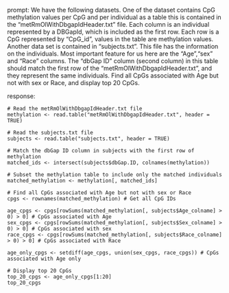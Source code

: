 prompt:
We have the following datasets. One of the dataset contains CpG methylation values per CpG and per individual as a table this is contained in the “metRmOlWithDbgapIdHeader.txt” file. Each column is an individual represented by a DBGapId, which is included as the first row. Each row is a CpG represented by "CpG_id", values in the table are methylation values. Another data set is contained in “subjects.txt”. This file has the information on the individuals. Most important feature for us here are the "Age","sex" and "Race" columns. The "dbGap ID" column (second column) in this table should match the first row of the "metRmOlWithDbgapIdHeader.txt", and they represent the same individuals. Find all CpGs associated with Age but not with sex or Race, and display top 20 CpGs.

response:
```
# Read the metRmOlWithDbgapIdHeader.txt file
methylation <- read.table("metRmOlWithDbgapIdHeader.txt", header = TRUE)

# Read the subjects.txt file
subjects <- read.table("subjects.txt", header = TRUE)

# Match the dbGap ID column in subjects with the first row of methylation
matched_ids <- intersect(subjects$dbGap.ID, colnames(methylation))

# Subset the methylation table to include only the matched individuals
matched_methylation <- methylation[, matched_ids]

# Find all CpGs associated with Age but not with sex or Race
cpgs <- rownames(matched_methylation) # Get all CpG IDs

age_cpgs <- cpgs[rowSums(matched_methylation[, subjects$Age_colname] > 0) > 0] # CpGs associated with Age
sex_cpgs <- cpgs[rowSums(matched_methylation[, subjects$Sex_colname] > 0) > 0] # CpGs associated with sex
race_cpgs <- cpgs[rowSums(matched_methylation[, subjects$Race_colname] > 0) > 0] # CpGs associated with Race

age_only_cpgs <- setdiff(age_cpgs, union(sex_cpgs, race_cpgs)) # CpGs associated with Age only

# Display top 20 CpGs
top_20_cpgs <- age_only_cpgs[1:20]
top_20_cpgs
```

